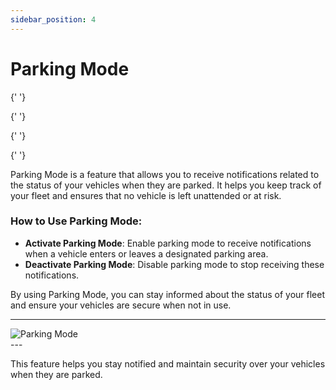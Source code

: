 ```yaml
---
sidebar_position: 4
---
```


# Parking Mode


<Head>
  <meta charSet="UTF-8" />
  <meta name="viewport" content="width=device-width, initial-scale=1.0" />
  <title>Fleet Stack Parking Mode - Enhance Vehicle Security</title>
  <meta name="description" content="Utilize the Parking Mode feature in Fleet Stack to receive notifications about your vehicles' status when parked, ensuring their security." />
  <meta name="keywords" content="Fleet Stack, parking mode, vehicle notifications, fleet management, vehicle security, real-time alerts" />
  <meta name="author" content="Fleet Stack Team" />
  <meta name="robots" content="index, follow" />
  <link rel="canonical" href="https://docs.fleetstackglobal.com/Fleet-Stack-Pro/Parking-Mode/" />

  <!-- Open Graph Metadata for social sharing -->

{' '}

<meta
  property="og:title"
  content="Fleet Stack Parking Mode - Enhance Vehicle Security"
/>
<meta
  property="og:description"
  content="Stay informed about your vehicles' status with Parking Mode in Fleet Stack, receiving alerts when vehicles enter or leave designated areas."
/>
<meta property="og:type" content="website" />
<meta
  property="og:url"
  content="https://docs.fleetstackglobal.com/Fleet-Stack-Pro/Parking-Mode/"
/>
<meta
  property="og:image"
  content="https://fleetstackglobal.com/assets/img/Graphics/orginal/Stack01.png"
/>

  <!-- Twitter Card Metadata -->

{' '}

<meta name="twitter:card" content="summary_large_image" />
<meta
  name="twitter:title"
  content="Fleet Stack Parking Mode - Enhance Vehicle Security"
/>
<meta
  name="twitter:description"
  content="Utilize Parking Mode in Fleet Stack to receive notifications about your vehicles' status when parked."
/>
<meta
  name="twitter:image"
  content="https://fleetstackglobal.com/assets/img/Graphics/orginal/Stack01.png"
/>

  <!-- Schema.org JSON-LD Markup for TechArticle -->

{' '}

<script type="application/ld+json">
  {`
      {
        "@context": "https://schema.org",
        "@type": "TechArticle",
        "mainEntityOfPage": {
          "@type": "WebPage",
          "@id": "https://docs.fleetstackglobal.com/Fleet-Stack-Pro/Parking-Mode/"
        },
        "headline": "Fleet Stack Parking Mode",
        "description": "Utilize the Parking Mode feature in Fleet Stack to receive notifications about your vehicles' status when parked, ensuring their security.",
        "image": "https://fleetstackglobal.com/assets/img/Graphics/orginal/Stack01.png",
        "author": {
          "@type": "Organization",
          "name": "Fleet Stack"
        },
        "publisher": {
          "@type": "Organization",
          "name": "Fleet Stack",
          "logo": {
            "@type": "ImageObject",
            "url": "https://fleetstackglobal.com"
          }
        }
      }
    `}
</script>

  <!-- Schema.org JSON-LD Markup for the Guide -->

{' '}

<script type="application/ld+json">
  {`
      {
        "@context": "https://schema.org",
        "@type": "WebPage",
        "name": "Fleet Stack Parking Mode",
        "description": "Step-by-step guide on how to use the Parking Mode feature in Fleet Stack for effective vehicle management.",
        "mainEntity": [
          {
            "@type": "ItemList",
            "itemListElement": [
              {
                "@type": "ListItem",
                "position": 1,
                "name": "How to Use Parking Mode",
                "description": "Activate or deactivate parking mode to receive notifications about vehicle status."
              }
            ]
          }
        ]
      }
    `}
</script>

</Head>

Parking Mode is a feature that allows you to receive notifications related to the status of your vehicles when they are parked. It helps you keep track of your fleet and ensures that no vehicle is left unattended or at risk.

### **How to Use Parking Mode:**

- **Activate Parking Mode**: Enable parking mode to receive notifications when a vehicle enters or leaves a designated parking area.
- **Deactivate Parking Mode**: Disable parking mode to stop receiving these notifications.

By using Parking Mode, you can stay informed about the status of your fleet and ensure your vehicles are secure when not in use.

---

<div
  style={{
    display: 'flex',
    justifyContent: 'center',
    alignItems: 'center',
    height: '500px',
  }}
>
  <img
    src="/assets/pro/Parking Mode.jpg"
    alt="Parking Mode"
    style={{
      width: '250px',
      borderRadius: '8px',
      boxShadow: '0 4px 6px rgba(0, 0, 0, 0.1)',
    }}
  />
</div>
---

This feature helps you stay notified and maintain security over your vehicles when they are parked.
